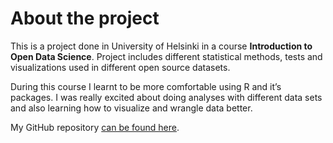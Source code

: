 
# About the project
This is a project done in University of Helsinki in a course __Introduction to Open Data Science__. Project includes different statistical methods, tests and visualizations used in different open source datasets.  


During this course I learnt to be more comfortable using R and it's packages. I was really excited about doing analyses with different data sets and also learning how to visualize and wrangle data better.  


My GitHub repository  [can be found here](https://github.com/ripsaniemi/IODS-project).

